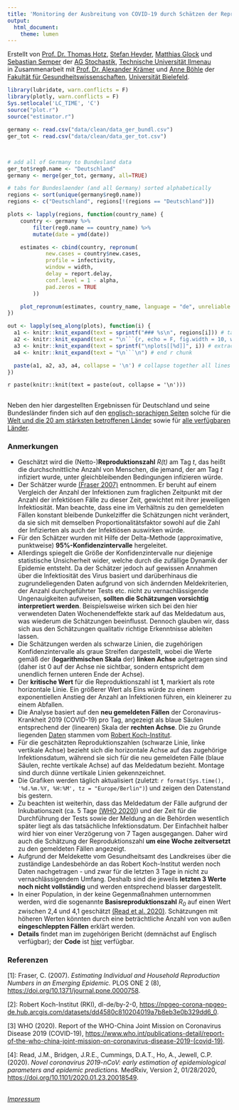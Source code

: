 ```yaml
---
title: 'Monitoring der Ausbreitung von COVID-19 durch Schätzen der Reproduktionszahl im Verlauf der Zeit'
output:
  html_document:
    theme: lumen
---
```


Erstellt von
[Prof. Dr. Thomas Hotz](https://www.tu-ilmenau.de/stochastik/team/thomas-hotz/),
[Stefan Heyder](https://www.tu-ilmenau.de/stochastik/team/stefan-heyder/),
[Matthias Glock](https://www.tu-ilmenau.de/stochastik/team/matthias-glock/)
und [Sebastian Semper](https://www.tu-ilmenau.de/stochastik/team/sebastian-semper/)
der
[AG Stochastik](https://www.tu-ilmenau.de/stochastik/), [Technische Universität Ilmenau](https://www.tu-ilmenau.de/)
<br/>
in Zusammenarbeit mit
[Prof. Dr. Alexander Krämer](https://ekvv.uni-bielefeld.de/pers_publ/publ/PersonDetail.jsp?personId=21463&lang=de)
und
[Anne Böhle](mailto:anne.boehle@uni-bielefeld.de)
der
[Fakultät für Gesundheitswissenschaften](https://www.uni-bielefeld.de/gesundhw/index.html), [Universität Bielefeld](https://www.uni-bielefeld.de/).

```r
library(lubridate, warn.conflicts = F)
library(plotly, warn.conflicts = F)
Sys.setlocale('LC_TIME', 'C')
source("plot.r")
source("estimator.r")
```

```r
germany <- read.csv("data/clean/data_ger_bundl.csv")
ger_tot <- read.csv("data/clean/data_ger_tot.csv")
```

```r

```

## {.tabset .tabset-fade .tabset-pills}

<!--
See https://github.com/rstudio/flexdashboard/issues/80#issuecomment-247139450
on generating tabs in rmarkdown automatically
-->
```r

# add all of Germany to Bundesland data
ger_tot$reg0.name <- "Deutschland"
germany <- merge(ger_tot, germany, all=TRUE)

# tabs for Bundeslaender (and all Germany) sorted alphabetically
regions <- sort(unique(germany$reg0.name))
regions <- c("Deutschland", regions[!(regions == "Deutschland")])

plots <- lapply(regions, function(country_name) {
    country <- germany %>%
        filter(reg0.name == country_name) %>%
        mutate(date = ymd(date))

    estimates <- cbind(country, repronum(
            new.cases = country$new.cases,
            profile = infectivity,
            window = width,
            delay = report.delay,
            conf.level = 1 - alpha,
            pad.zeros = TRUE
        ))

    plot_repronum(estimates, country_name, language = "de", unreliable = 2)
})

out <- lapply(seq_along(plots), function(i) {
  a1 <- knitr::knit_expand(text = sprintf("### %s\n", regions[i])) # tab header, auto extracts names of `hcs`
  a2 <- knitr::knit_expand(text = "\n```{r, echo = F, fig.width = 10, warning = FALSE, message = FALSE}") # start r chunk
  a3 <- knitr::knit_expand(text = sprintf("\nplots[[%d]]", i)) # extract graphs by "writing" out `hcs[[1]]`, `hcs[[2]]` etc. to be rendered later
  a4 <- knitr::knit_expand(text = "\n```\n") # end r chunk

  paste(a1, a2, a3, a4, collapse = '\n') # collapse together all lines with newline separator
})
```

`r paste(knitr::knit(text = paste(out, collapse = '\n')))`

##

Neben den hier dargestellten Ergebnissen für Deutschland und seine Bundesländer finden sich auf den [englisch-sprachigen Seiten](index.html) solche für die [Welt und die 20 am stärksten betroffenen Länder](index.html) sowie für [alle verfügbaren Länder](all.html).

### Anmerkungen

- Geschätzt wird die (Netto-)**Reproduktionszahl**  *R(t)* am Tag *t*, das heißt die durchschnittliche Anzahl von Menschen, die jemand, der am Tag *t* infiziert wurde, unter gleichbleibenden Bedingungen infizieren würde.
- Der Schätzer wurde [(Fraser 2007)](#ref1) entnommen. Er beruht auf einem Vergleich der Anzahl der Infektionen zum fraglichen Zeitpunkt mit der Anzahl der infektiösen Fälle zu dieser Zeit, gewichtet mit ihrer jeweiligen Infektiosität. Man beachte, dass eine im Verhältnis zu den gemeldeten Fällen konstant bleibende Dunkelziffer die Schätzungen nicht verändert, da sie sich mit demselben Proportionalitätsfaktor sowohl auf die Zahl der Infizierten als auch der Infektiösen auswirken würde.
- Für den Schätzer wurden mit Hilfe der Delta-Methode (approximative, punktweise) **95%-Konfidenzintervalle** hergeleitet.
- Allerdings spiegelt die Größe der Konfidenzintervalle nur diejenige statistische Unsicherheit wider, welche durch die zufällige Dynamik der Epidemie entsteht. Da der Schätzer jedoch auf gewissen Annahmen über die Infektiosität des Virus basiert und darüberhinaus die zugrundeliegenden Daten aufgrund von sich ändernden Meldekriterien, der Anzahl durchgeführter Tests etc. nicht zu vernachlässigende Ungenauigkeiten aufweisen, **sollten die Schätzungen vorsichtig interpretiert werden**. Beispielsweise wirken sich bei den hier verwendeten Daten Wochenendeffekte stark auf das Meldedatum aus, was wiederum die Schätzungen beeinflusst. Dennoch glauben wir, dass sich aus den Schätzungen qualitativ richtige Erkenntnisse ableiten lassen.
- Die Schätzungen werden als schwarze Linien, die zugehörigen Konfidenzintervalle als graue Streifen dargestellt, wobei die Werte gemäß der (**logarithmischen Skala** der) **linken Achse** aufgetragen sind (daher ist 0 auf der Achse nie sichtbar, sondern entspricht dem unendlich fernen unteren Ende der Achse). 
- Der **kritische Wert** für die Reproduktionszahl ist **1**, markiert als rote horizontale Linie. Ein größerer Wert als Eins würde zu einem exponentiellen Anstieg der Anzahl an Infektionen führen, ein kleinerer zu einem Abfallen.
- Die Analyse basiert auf den **neu gemeldeten Fällen** der Coronavirus-Krankheit 2019 (COVID-19) pro Tag, angezeigt als blaue Säulen entsprechend der (linearen) Skala der **rechten Achse**. Die zu Grunde liegenden [Daten](#ref2) stammen vom [Robert Koch-Institut](https://www.rki.de).
- Für die geschätzten Reproduktionszahlen (schwarze Linie, linke vertikale Achse) bezieht sich die horizontale Achse auf das zugehörige Infektionsdatum, während sie sich für die neu gemeldeten Fälle (blaue Säulen, rechte vertikale Achse) auf das Meldedatum bezieht. Montage sind durch dünne vertikale Linien gekennzeichnet.
- Die Grafiken werden täglich aktualisiert (zuletzt: `r format(Sys.time(), '%d.%m.%Y, %H:%M', tz = "Europe/Berlin")`) und zeigen den Datenstand bis gestern.
- Zu beachten ist weiterhin, dass das Meldedatum der Fälle aufgrund der Inkubationszeit (ca. 5 Tage [(WHO 2020)](#ref3)) und der Zeit für die Durchführung der Tests sowie der Meldung an die Behörden wesentlich später liegt als das tatsächliche Infektionsdatum. Der Einfachheit halber wird hier von einer Verzögerung von 7 Tagen ausgegangen. Daher wird auch die Schätzung der Reproduktionszahl **um eine Woche zeitversetzt** zu den gemeldeten Fällen angezeigt.
- Aufgrund der Meldekette vom Gesundheitsamt des Landkreises über die zuständige Landesbehörde an das Robert Koch-Institut werden noch Daten nachgetragen - und zwar für die letzten 3 Tage in nicht zu vernachlässigendem Umfang. Deshalb sind die jeweils **letzten 3 Werte noch nicht vollständig** und werden entsprechend blasser dargestellt.
- In einer Population, in der keine Gegenmaßnahmen unternommen werden, wird die sogenannte **Basisreproduktionszahl** *R<sub>0</sub>* auf einen Wert zwischen 2,4 und 4,1 geschätzt [(Read et al. 2020)](#ref4). Schätzungen mit höheren Werten könnten durch eine beträchtliche Anzahl von von außen **eingeschleppten Fällen** erklärt werden.
-  **Details** findet man im zugehörigen Bericht<!--[Bericht](reports/repronum/repronum.pdf)--> (demnächst auf Englisch verfügbar); der **Code** ist [hier](https://github.com/Stochastik-TU-Ilmenau/COVID-19/blob/gh-pages/estimator.r) verfügbar.

### Referenzen

<a name="ref1">[1]</a>: Fraser, C. (2007). *Estimating Individual and Household Reproduction Numbers in an Emerging Epidemic.* PLOS ONE 2 (8), [https://doi.org/10.1371/journal.pone.0000758](https://doi.org/10.1371/journal.pone.0000758).

<a name="ref2">[2]</a>: Robert Koch-Institut (RKI), dl-de/by-2-0, [https://npgeo-corona-npgeo-de.hub.arcgis.com/datasets/dd4580c810204019a7b8eb3e0b329dd6_0](https://npgeo-corona-npgeo-de.hub.arcgis.com/datasets/dd4580c810204019a7b8eb3e0b329dd6_0).

<a name="ref3">[3]</a> WHO (2020). Report of the WHO-China Joint Mission on Coronavirus Disease 2019 (COVID-19), [https://www.who.int/publications-detail/report-of-the-who-china-joint-mission-on-coronavirus-disease-2019-(covid-19)](https://www.who.int/publications-detail/report-of-the-who-china-joint-mission-on-coronavirus-disease-2019-(covid-19)).

<a name="ref4">[4]</a>: Read, J.M., Bridgen, J.R.E., Cummings, D.A.T., Ho, A., Jewell, C.P. (2020). *Novel coronavirus 2019-nCoV: early estimation of epidemiological parameters and epidemic predictions.* MedRxiv, Version 2, 01/28/2020, [https://doi.org/10.1101/2020.01.23.20018549](https://doi.org/10.1101/2020.01.23.20018549).

<br/>
*[Impressum](impressum.html)*
